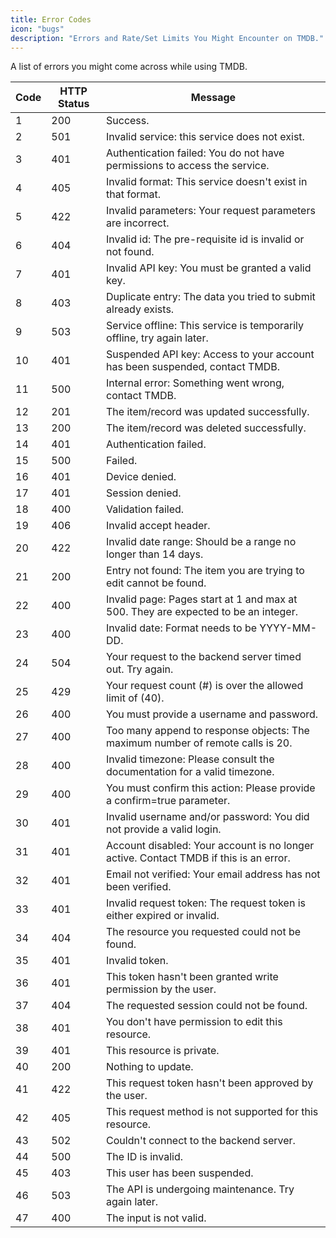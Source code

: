 ```yaml
---
title: Error Codes
icon: "bugs"
description: "Errors and Rate/Set Limits You Might Encounter on TMDB."
---
```


A list of errors you might come across while using TMDB.

| Code | HTTP Status | Message                                                                               |
| ---- | ----------- | ------------------------------------------------------------------------------------- |
| 1    | 200         | Success.                                                                              |
| 2    | 501         | Invalid service: this service does not exist.                                         |
| 3    | 401         | Authentication failed: You do not have permissions to access the service.             |
| 4    | 405         | Invalid format: This service doesn't exist in that format.                            |
| 5    | 422         | Invalid parameters: Your request parameters are incorrect.                            |
| 6    | 404         | Invalid id: The pre-requisite id is invalid or not found.                             |
| 7    | 401         | Invalid API key: You must be granted a valid key.                                     |
| 8    | 403         | Duplicate entry: The data you tried to submit already exists.                         |
| 9    | 503         | Service offline: This service is temporarily offline, try again later.                |
| 10   | 401         | Suspended API key: Access to your account has been suspended, contact TMDB.           |
| 11   | 500         | Internal error: Something went wrong, contact TMDB.                                   |
| 12   | 201         | The item/record was updated successfully.                                             |
| 13   | 200         | The item/record was deleted successfully.                                             |
| 14   | 401         | Authentication failed.                                                                |
| 15   | 500         | Failed.                                                                               |
| 16   | 401         | Device denied.                                                                        |
| 17   | 401         | Session denied.                                                                       |
| 18   | 400         | Validation failed.                                                                    |
| 19   | 406         | Invalid accept header.                                                                |
| 20   | 422         | Invalid date range: Should be a range no longer than 14 days.                         |
| 21   | 200         | Entry not found: The item you are trying to edit cannot be found.                     |
| 22   | 400         | Invalid page: Pages start at 1 and max at 500. They are expected to be an integer.    |
| 23   | 400         | Invalid date: Format needs to be YYYY-MM-DD.                                          |
| 24   | 504         | Your request to the backend server timed out. Try again.                              |
| 25   | 429         | Your request count (#) is over the allowed limit of (40).                             |
| 26   | 400         | You must provide a username and password.                                             |
| 27   | 400         | Too many append to response objects: The maximum number of remote calls is 20.        |
| 28   | 400         | Invalid timezone: Please consult the documentation for a valid timezone.              |
| 29   | 400         | You must confirm this action: Please provide a confirm=true parameter.                |
| 30   | 401         | Invalid username and/or password: You did not provide a valid login.                  |
| 31   | 401         | Account disabled: Your account is no longer active. Contact TMDB if this is an error. |
| 32   | 401         | Email not verified: Your email address has not been verified.                         |
| 33   | 401         | Invalid request token: The request token is either expired or invalid.                |
| 34   | 404         | The resource you requested could not be found.                                        |
| 35   | 401         | Invalid token.                                                                        |
| 36   | 401         | This token hasn't been granted write permission by the user.                          |
| 37   | 404         | The requested session could not be found.                                             |
| 38   | 401         | You don't have permission to edit this resource.                                      |
| 39   | 401         | This resource is private.                                                             |
| 40   | 200         | Nothing to update.                                                                    |
| 41   | 422         | This request token hasn't been approved by the user.                                  |
| 42   | 405         | This request method is not supported for this resource.                               |
| 43   | 502         | Couldn't connect to the backend server.                                               |
| 44   | 500         | The ID is invalid.                                                                    |
| 45   | 403         | This user has been suspended.                                                         |
| 46   | 503         | The API is undergoing maintenance. Try again later.                                   |
| 47   | 400         | The input is not valid.                                                               |
